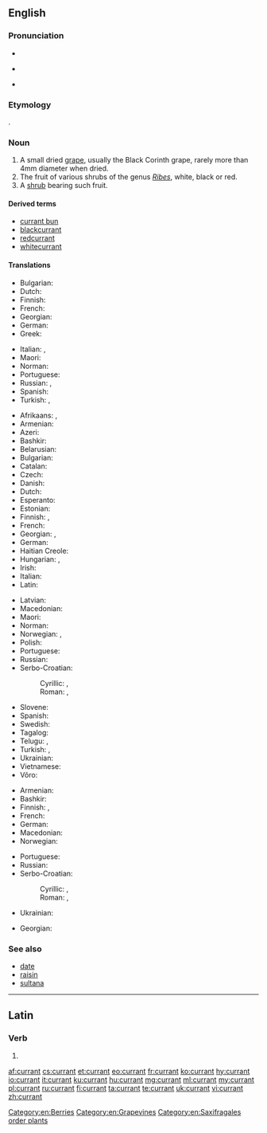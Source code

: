 ==English==

===Pronunciation===
* {{audio|en-uk-currant.ogg|Audio (UK)|lang=en}}
* {{a|UK}} {{IPA|/ˈkʌɹənt/|lang=en}}
* {{a|US}} {{IPA|/ˈkɜːɹənt/|lang=en}}

===Etymology===
{{bor|en|fr|raisin de Corinthe|lit=grapes of Corinth, the city in Greece}}.

===Noun===
{{en-noun}}

# A small dried [[grape]], usually the Black Corinth grape, rarely more than 4mm diameter when dried.
# The fruit of various shrubs of the genus ''[[Ribes]]'', white, black or red.
# A [[shrub]] bearing such fruit.

====Derived terms====
* [[currant bun]]
* [[blackcurrant]]
* [[redcurrant]]
* [[whitecurrant]]

====Translations====
{{trans-top|small dried grape}}
* Bulgarian: {{t|bg|стафида|f}}
* Dutch: {{t+|nl|krent|f}}
* Finnish: {{t+|fi|korintti}}
* French: {{t+|fr|raisin de Corinthe|m}}
* Georgian: {{t-needed|ka}}
* German: {{t+|de|Korinthe|f}}
* Greek: {{t|el|κορινθιακή σταφίδα|f}}
{{trans-mid}}
* Italian: {{t|it|uva di Corinto|f}}, {{t|it|uva secca|f}}
* Maori: {{t|mi|karani}}
* Norman: {{t|nrf|corînthe|f}}
* Portuguese: {{t+|pt|passa|f}}
* Russian: {{t+|ru|кори́нка|f}}, {{t+|ru|сабза́|f}}
* Spanish: {{t|es|pasa de Corinto|f}}
* Turkish: {{t+|tr|kuş üzümü}}, {{t+|tr|Frenk üzümü}}
{{trans-bottom}}

{{trans-top|fruit}}
* Afrikaans: {{t|af|aalbessievla}}, {{t+|af|aalbes}}
* Armenian: {{t+|hy|հաղարջ}}
* Azeri: {{t|az|qarağat}}
* Bashkir: {{t|ba|ҡарағат|sc=Cyrl}}
* Belarusian: {{t|be|парэчка|f|tr=parečka|sc=Cyrl}}
* Bulgarian: {{t|bg|френско грозде|n}}
* Catalan: {{t|ca|grosella|f}}
* Czech: {{t|cs|rybíz|m}}
* Danish: {{t+|da|solbær}}
* Dutch: {{t+|nl|aalbes|f}}
* Esperanto: {{t|eo|ribo}}
* Estonian: {{t|et|sõstar}}
* Finnish: {{t+|fi|herukka}}, {{t+|fi|viinimarja}}
* French: {{t+|fr|groseille|f}}
* Georgian: {{t|ka|მოცხარის}}, {{t|ka|მოცხარი}}
* German: {{t+|de|Johannisbeere|f}}
* Haitian Creole: {{t|ht|cotoneast}}
* Hungarian: {{t+|hu|ribizli}}, {{t+|hu|ribiszke}}
* Irish: {{t|ga|cuiríní}}
* Italian: {{t+|it|ribes}}
* Latin: {{t|la|ribes|m}}
{{trans-mid}}
* Latvian: {{t+|lv|upene|f}}
* Macedonian: {{t|mk|рибизла|f|tr=ríbizla}}
* Maori: {{t|mi|karani}}
* Norman: {{t|nrf|gradile|f}}
* Norwegian: {{t+|no|rips|m}}, {{t|no|ripsbær|n}}
* Polish: {{t+|pl|porzeczka|f}}
* Portuguese: {{t+|pt|groselha|f}}
* Russian: {{t+|ru|сморо́дина|f}}
* Serbo-Croatian:
*: Cyrillic: {{t|sh|рибиз|m}}, {{t|sh|рибизла|f}}
*: Roman: {{t+|sh|ribiz|m}}, {{t+|sh|ribizla|f}}
* Slovene: {{t+|sl|ribez|m}}
* Spanish: {{t+|es|grosella}}
* Swedish: {{t|sv|vinbär|n}}
* Tagalog: {{t|tl|kurant}}
* Telugu: {{t+|te|ఎండుద్రాక్ష|tr=eṇḍudrākṣa|sc=Telu}}, {{t|te|ಕರ್ರಂಟ್|tr=karraṇṭ|sc=Telu}}
* Turkish: {{t+|tr|kuş üzümü}}, {{t+|tr|Frenk üzümü}}
* Ukrainian: {{t|uk|смородина|f|tr=smorodyna|sc=Cyrl}}
* Vietnamese: {{t|vi|cây phúc bồn tử}}
* Võro: {{t|vro|hõrak}}
{{trans-bottom}}

{{trans-top|bush}}
* Armenian: {{t+|hy|հաղարջենի}}
* Bashkir: {{t|ba|ҡарағат|sc=Cyrl}}
* Finnish: {{t+|fi|viinimarja}}, {{t|fi|viinimarjapensas}}
* French: {{t+|fr|groseillier|m}}
* German: {{t+|de|Johannisbeere|f}}
* Macedonian: {{t|mk|рибизла|f|tr=ríbizla}}
* Norwegian: {{t|no|ripsbærbusk|c}}
{{trans-mid}}
* Portuguese: {{t+|pt|groselheira|f}}
* Russian: {{t+|ru|сморо́дина|f}}
* Serbo-Croatian:
*: Cyrillic: {{t|sh|рибиз|m}}, {{t|sh|рибизла|f}}
*: Roman: {{t+|sh|ribiz|m}}, {{t+|sh|ribizla|f}}
* Ukrainian: {{t|uk|смородина|f|tr=smoródyna|sc=Cyrl}}
{{trans-bottom}}

{{checktrans-top}}
* Georgian: {{t-check|ka|მოცხარი}}
{{trans-mid}}
{{trans-bottom}}

===See also===
* [[date]]
* [[raisin]]
* [[sultana]]

[[Category:en:Berries]]
[[Category:en:Grapevines]]
[[Category:en:Saxifragales order plants]]

----

==Latin==

===Verb===
{{la-verb-form|currant}}

# {{inflection of|currō||3|p|pres|actv|subj|lang=la}}

[[af:currant]]
[[cs:currant]]
[[et:currant]]
[[eo:currant]]
[[fr:currant]]
[[ko:currant]]
[[hy:currant]]
[[io:currant]]
[[it:currant]]
[[ku:currant]]
[[hu:currant]]
[[mg:currant]]
[[ml:currant]]
[[my:currant]]
[[pl:currant]]
[[ru:currant]]
[[fi:currant]]
[[ta:currant]]
[[te:currant]]
[[uk:currant]]
[[vi:currant]]
[[zh:currant]]